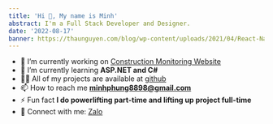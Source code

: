 ```yaml
---
title: 'Hi 👋, My name is Minh'
abstract: I'm a Full Stack Developer and Designer.
date: '2022-08-17'
banner: https://thaunguyen.com/blog/wp-content/uploads/2021/04/React-Native-Apps-Illustration.jpeg
---
```


- 🔭 I’m currently working on [Construction Monitoring Website](https://dom-light.herokuapp.com/)
- 🌱 I’m currently learning **ASP.NET and C#**
- 👨‍💻 All of my projects are available at [github](https://github.com/mundo88)
- 📫 How to reach me **minhphung8898@gmail.com**
- ⚡ Fun fact **I do powerlifting part-time and lifting up project full-time**
- 📱 Connect with me: [Zalo](https://zalo.me/0366314450)
